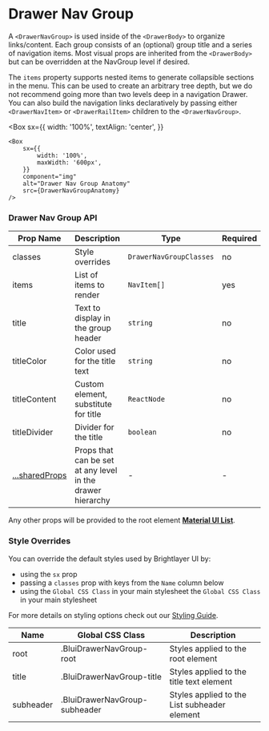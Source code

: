 
# Drawer Nav Group

A `<DrawerNavGroup>` is used inside of the `<DrawerBody>` to organize links/content. Each group consists of an (optional) group title and a series of navigation items. Most visual props are inherited from the `<DrawerBody>` but can be overridden at the NavGroup level if desired.

The `items` property supports nested items to generate collapsible sections in the menu. This can be used to create an arbitrary tree depth, but we do not recommend going more than two levels deep in a navigation Drawer. You can also build the navigation links declaratively by passing either `<DrawerNavItem>` or `<DrawerRailItem>` children to the `<DrawerNavGroup>`.

<Box
    sx={{
        width: '100%',
        textAlign: 'center',
    }}
>
    <Box
        sx={{
            width: '100%',
            maxWidth: '600px',
        }}
        component="img"
        alt="Drawer Nav Group Anatomy"
        src={DrawerNavGroupAnatomy}
    />
</Box>

### Drawer Nav Group API

<Box>

| Prop Name                       | Description                                                | Type                    | Required | Default                     |
| ------------------------------- | ---------------------------------------------------------- | ----------------------- | -------- | --------------------------- |
| classes                         | Style overrides                                            | `DrawerNavGroupClasses` | no       |                             |
| items                           | List of items to render                                    | `NavItem[]`             | yes      |                             |
| title                           | Text to display in the group header                        | `string`                | no       |                             |
| titleColor                      | Color used for the title text                              | `string`                | no       | varies for light/dark theme |
| titleContent                    | Custom element, substitute for title                       | `ReactNode`             | no       |                             |
| titleDivider                    | Divider for the title                                      | `boolean`               | no       | true                        |
| [...sharedProps](#shared-props) | Props that can be set at any level in the drawer hierarchy | -                       | -        |                             |

</Box>

Any other props will be provided to the root element [**Material UI List**](https://material-ui.com/api/list/).

### Style Overrides

You can override the default styles used by Brightlayer UI by:

-   using the `sx` prop
-   passing a `classes` prop with keys from the `Name` column below
-   using the `Global CSS Class` in your main stylesheet
    the `Global CSS Class` in your main stylesheet

For more details on styling options check out our [Styling Guide](https://github.com/brightlayer-ui/react-component-library/tree/master/docs#style-guide).

<Box>

| Name      | Global CSS Class              | Description                                  |
| --------- | ----------------------------- | -------------------------------------------- |
| root      | .BluiDrawerNavGroup-root      | Styles applied to the root element           |
| title     | .BluiDrawerNavGroup-title     | Styles applied to the title text element     |
| subheader | .BluiDrawerNavGroup-subheader | Styles applied to the List subheader element |

</Box>

<SharedProps />
